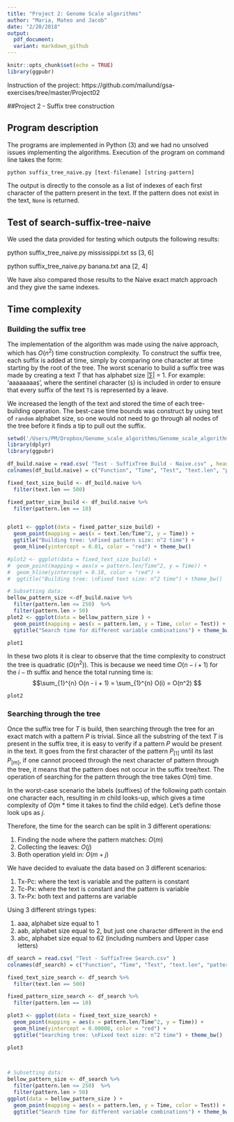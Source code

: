 ```yaml
---
title: "Project 2: Genome Scale algorithms"
author: "Maria, Mateo and Jacob"
date: "2/20/2018"
output:
  pdf_document:
  variant: markdown_github
---
```

```r
knitr::opts_chunk$set(echo = TRUE)
library(ggpubr)
```
Instruction of the project: https://github.com/mailund/gsa-exercises/tree/master/Project02

##Project 2 - Suffix tree construction

## Program description

The programs are implemented in Python (3) and we had no unsolved issues implementing the algorithms.
Execution of the program on command line takes the form:

```r
python suffix_tree_naive.py [text-filename] [string-pattern]
```

The output is directly to the console as a list of indexes of each first character of the pattern present in the text. If the pattern does not exist in the text, `None` is returned.

## Test of search-suffix-tree-naive
We used the data provided for testing which outputs the following results:

python suffix_tree_naive.py mississippi.txt ss
[3, 6]

python suffix_tree_naive.py banana.txt ana
[2, 4]

We have also compared those results to the Naive exact match approach and they give the same indexes.

## Time complexity

### Building the suffix tree
The implementation of the algorithm was made using the naive approach, which has $O(n^2)$ time construction complexity.
To construct the suffix tree, each suffix is added at time, simply by comparing one character at time starting by the root of the tree. 
The worst scenario to build a suffix tree was made by creating a text $T$ that has alphabet size $|\sum|$ = 1. For example: 'aaaaaaaa`$`', where the sentinel character (`$`) is included in order to ensure that every suffix of the text `T$` is represented by a leave.

We increased the length of the text and stored the time of each tree-building operation.
The best-case time bounds was construct by using text of `random` alphabet size, so one would not need to go through all nodes of the tree before it finds a tip to pull out the suffix. 

```r
setwd('/Users/PM/Dropbox/Genome_scale_algorithms/Genome_scale_algorithms/Project2')
library(dplyr)
library(ggpubr)

df_build.naive = read.csv( "Test - SuffixTree Build - Naive.csv" , header = F)
colnames(df_build.naive) = c("Function", "Time", "Test", "text.len", "pattern.len", "occurrences", "?")

fixed_text_size_build <- df_build.naive %>%
  filter(text.len == 500)

fixed_patter_size_build <- df_build.naive %>%
  filter(pattern.len == 10)


plot1 <- ggplot(data = fixed_patter_size_build) + 
  geom_point(mapping = aes(x = text.len/Time^2, y = Time)) +
  ggtitle("Building tree: \nFixed pattern size: n^2 time") +
  geom_hline(yintercept = 0.01, color = "red") + theme_bw()

#plot2 <- ggplot(data = fixed_text_size_build) + 
#  geom_point(mapping = aes(x = pattern.len/Time^2, y = Time)) + 
#  geom_hline(yintercept = 0.18, color = "red") +
#  ggtitle("Building tree: \nFixed text size: n^2 time") + theme_bw()

# Subsetting data:
bellow_pattern_size <-df_build.naive %>%
  filter(pattern.len <= 250)  %>%
  filter(pattern.len > 50)
plot2 <- ggplot(data = bellow_pattern_size ) + 
  geom_point(mapping = aes(x = pattern.len, y = Time, color = Test)) +
  ggtitle("Search time for different variable combinations") + theme_bw()

plot1

```

In these two plots it is clear to observe that the time complexity to construct the tree is quadratic ($O(n^2)$). This is because we need time $O(n - i + 1)$ for the $i-th$ suffix and hence the total running time is:
$$\sum_{1}^{n} O(n - i + 1) = \sum_{1}^{n} O(i) = O(n^2) $$

```r
plot2
```

### Searching through the tree

Once the suffix tree for $T$ is build, then searching through the tree for an exact match with a pattern $P$ is trivial. Since all the substring of the text $T$ is present in the suffix tree, it is easy to verify if a pattern $P$ would be present in the text. It goes from the first character of the pattern $P_{[1]}$ until its last $P_{[m]}$, if one cannot proceed through the next character of pattern through the tree, it means that the pattern does not occur in the suffix tree/text. The operation of searching for the pattern through the tree takes $O(m)$ time. 

In the worst-case scenario the labels (suffixes) of the following path contain one character each, resulting in $m$ child looks-up, which gives a time complexity of $O(m$ * time it takes to find the child edge$)$. Let's define those look ups as $j$.

Therefore, the time for the search can be split in 3 different operations:

1. Finding the node where the pattern matches: $O(m)$
2. Collecting the leaves: $O(j)$
3. Both operation yield in: $O(m +j)$

We have decided to evaluate the data based on 3 different scenarios:

1. Tx-Pc: where the text is variable and the pattern is constant
2. Tc-Px: where the text is constant and the pattern is variable
3. Tx-Px: both text and patterns are variable

Using 3 different strings types:

1. aaa, alphabet size equal to 1 
2. aab, alphabet size equal to 2, but just one character different in the end
3. abc, alphabet size equal to 62 (including numbers and Upper case letters) 

```r


df_search = read.csv( "Test - SuffixTree Search.csv" )
colnames(df_search) = c("Function", "Time", "Test", "text.len", "pattern.len", "occurrences", "?")

fixed_text_size_search <- df_search %>%
  filter(text.len == 500)

fixed_pattern_size_search <- df_search %>%
  filter(pattern.len == 10)

plot3 <- ggplot(data = fixed_text_size_search) + 
  geom_point(mapping = aes(x = pattern.len/Time^2, y = Time)) + 
  geom_hline(yintercept = 0.00008, color = "red") +
  ggtitle("Searching tree: \nFixed text size: n^2 time") + theme_bw()

plot3

  
```

```r

# Subsetting data:
bellow_pattern_size <- df_search %>%
  filter(pattern.len <= 250)  %>%
  filter(pattern.len > 50)
ggplot(data = bellow_pattern_size ) + 
  geom_point(mapping = aes(x = pattern.len, y = Time, color = Test)) +
  ggtitle("Search time for different variable combinations") + theme_bw()

```


